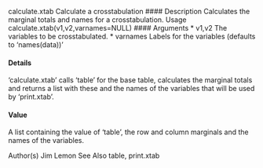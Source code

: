 calculate.xtab Calculate a crosstabulation
#### Description
Calculates the marginal totals and names for a crosstabulation.
Usage
calculate.xtab(v1,v2,varnames=NULL)
#### Arguments 
* v1,v2 The variables to be crosstabulated.
* varnames Labels for the variables (defaults to ‘names(data))’

#### Details
‘calculate.xtab’ calls ‘table’ for the base table, calculates the marginal totals and returns a list
with these and the names of the variables that will be used by ‘print.xtab’.

#### Value
A list containing the value of ‘table’, the row and column marginals and the names of the variables.

Author(s)
Jim Lemon
See Also
table, print.xtab
